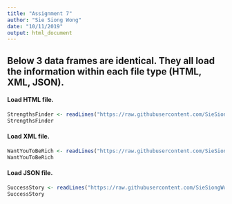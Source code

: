 ---
title: "Assignment 7"
author: "Sie Siong Wong"
date: "10/11/2019"
output: html_document
---

## Below 3 data frames are identical. They all load the information within each file type (HTML, XML, JSON).

#### **Load HTML file.**

```{r, eval=TRUE, warning=FALSE}

StrengthsFinder <- readLines("https://raw.githubusercontent.com/SieSiongWong/DATA-607/master/Book_StrengthsFinder2.0.htm")
StrengthsFinder

```


#### **Load XML file.**


```{r, eval=TRUE, warning=FALSE}

WantYouToBeRich <- readLines("https://raw.githubusercontent.com/SieSiongWong/DATA-607/master/Book_WantYouToBeRich.xml")
WantYouToBeRich

```


#### **Load JSON file.**


```{r, eval=TRUE, warning=FALSE}

SuccessStory <- readLines("https://raw.githubusercontent.com/SieSiongWong/DATA-607/master/Book_SuccessStory.json")
SuccessStory
```